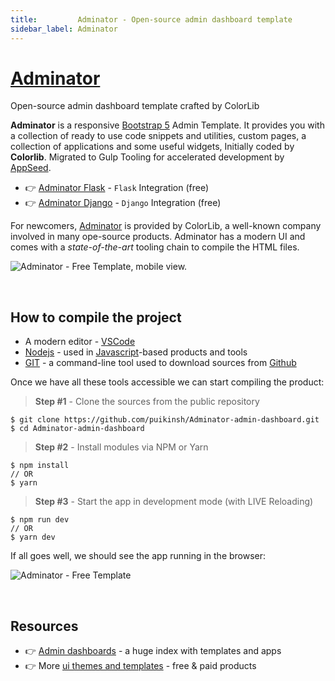```yaml
---
title:         Adminator - Open-source admin dashboard template
sidebar_label: Adminator
---
```


# [Adminator](https://github.com/app-generator/adminator)

<SubHeading>Open-source admin dashboard template crafted by ColorLib</SubHeading>

**Adminator** is a responsive [Bootstrap 5](https://www.admin-dashboards.com/bootstrap-5-templates/) Admin Template. 
It provides you with a collection of ready to use code snippets and utilities, custom pages, a collection of applications and some useful widgets, Initially coded by **Colorlib**.
Migrated to Gulp Tooling for accelerated development by [AppSeed](https://appseed.us/). 

- 👉 [Adminator Flask](https://appseed.us/product/adminator/flask/) - `Flask` Integration (free)
- 👉 [Adminator Django](https://appseed.us/product/adminator/django/) - `Django` Integration (free)

For newcomers, [Adminator](https://github.com/app-generator/adminator) is provided by ColorLib, a well-known company involved in many ope-source products. 
Adminator has a modern UI and comes with a _state-of-the-art_ tooling chain to compile the HTML files.

![Adminator - Free Template, mobile view.](https://user-images.githubusercontent.com/51070104/224471173-9636578f-11b9-4c92-9e23-1ef60c896e3d.png)

<br />

## How to compile the project

- A modern editor - [VSCode](https://code.visualstudio.com/)
- [Nodejs](https://nodejs.org/en/) - used in [Javascript](https://developer.mozilla.org/en-US/docs/Web/JavaScript)-based products and tools&#x20;
- [GIT](https://git-scm.com/) - a command-line tool used to download sources from [Github](https://github.com/)

Once we have all these tools accessible we can start compiling the product:

> **Step #1** - Clone the sources from the public repository

```
$ git clone https://github.com/puikinsh/Adminator-admin-dashboard.git
$ cd Adminator-admin-dashboard
```

> **Step #2** - Install modules via NPM or Yarn

```
$ npm install
// OR
$ yarn
```

> **Step #3** - Start the app in development mode (with LIVE Reloading)

```
$ npm run dev
// OR
$ yarn dev
```

If all goes well, we should see the app running in the browser:

![Adminator - Free Template](https://user-images.githubusercontent.com/51070104/224471007-08434657-ee2f-410c-b7e6-23bf7dcdb499.png)

<br />

## Resources

- 👉 [Admin dashboards](https://www.admin-dashboards.com/) - a huge index with templates and apps
- 👉 More [ui themes and templates](https://www.ui-themes.com/) - free & paid products
